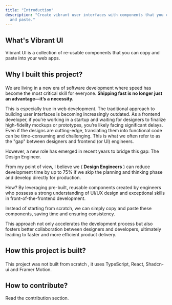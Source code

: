 ```yaml
---
title: "Introduction"
description: "Create vibrant user interfaces with components that you copy
  and paste."
---
```





<section className="my-4 space-y-4">

<h1 className="font-bold text-xl text-violet-500"> What's Vibrant UI</h1>

<div>
  Vibrant UI is a collection of re-usable components that you can copy and paste
  into your web apps.
</div>

</section>

<section className="my-4 space-y-4">

<h1 className="font-bold text-xl text-violet-500">

Why I built this project?

</h1>

<div className="leading-9">

We are living in a new era of software development where speed has become the most critical skill for everyone. <strong>Shipping fast is no longer just an advantage—it’s a necessity.</strong>

This is especially true in web development. The traditional approach to building user interfaces is becoming increasingly outdated. As a frontend developer, if you’re working in a startup and waiting for designers to finalize high-fidelity mockups or prototypes, you’re likely facing significant delays. Even if the designs are cutting-edge, translating them into functional code can be time-consuming and challenging. This is what we often refer to as the "gap" between designers and frontend (or UI) engineers.

However, a new role has emerged in recent years to bridge this gap: The Design Engineer.

From my point of view, I believe we ( **Design Engineers** ) can reduce development time by up to 75% if we skip the planning and thinking phase and develop directly for production.

How? By leveraging pre-built, reusable components created by engineers who possess a strong understanding of UI/UX design and exceptional skills in front-of-the-frontend development.

Instead of starting from scratch, we can simply copy and paste these components, saving time and ensuring consistency.

This approach not only accelerates the development process but also fosters better collaboration between designers and developers, ultimately leading to faster and more efficient product delivery.

</div>

<h1 className="font-bold text-xl text-violet-500">

How this project is built?

</h1>

This project was not built from scratch , it uses <Link href="https://www.typescriptlang.org/" className="underline">TypeScript</Link>, <Link href="https://react.dev/" className="underline">React</Link>, <Link href="https://ui.shadcn.com/" className="underline">Shadcn-ui</Link> and <Link href="https://motion.dev/" className="underline">Framer Motion</Link>.

<h1 className="font-bold text-xl text-violet-500"> How to contribute?</h1>

Read the <Link href="/docs/contribution" className="underline">contribution</Link> section.

</section>
